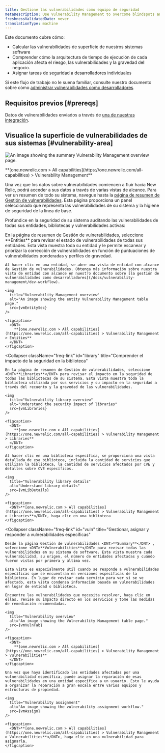 ```yaml
---
title: Gestione las vulnerabilidades como equipo de seguridad
metaDescription: Use Vulnerability Management to overcome blindspots and assign remediation to developers as a security team.
freshnessValidatedDate: never
translationType: machine
---
```








Este documento cubre cómo:

* Calcular las vulnerabilidades de superficie de nuestros sistemas software
* Comprender cómo la arquitectura de tiempo de ejecución de cada aplicación afecta el riesgo, las vulnerabilidades y la gravedad del negocio.
* Asignar tareas de seguridad a desarrolladores individuales

Si este flujo de trabajo no le suena familiar, consulte nuestro documento sobre cómo [administrar vulnerabilidades como desarrolladores](/docs/vulnerability-management/dev-workflow).

## Requisitos previos [#prereqs]

Datos de vulnerabilidades enviados a través de [una de nuestras integración](/docs/vulnerability-management/integrations/overview).

## Visualice la superficie de vulnerabilidades de sus sistemas [#vulnerability-area]

<img
  title="Vulnerability Management overview"
  alt="An image showing the summary Vulnerability Management overview page."
  src={vmOverview}
/>

<figcaption>
  <DNT>
    **[one.newrelic.com > All capabilities](https://one.newrelic.com/all-capabilities) > Vulnerability Management**
  </DNT>
</figcaption>

Una vez que los datos sobre vulnerabilidades comiencen a fluir hacia New Relic, podrá acceder a sus datos a través de varias vistas de alcance. Para ver un resumen de todo su sistema, navegue hasta la [página de resumen de Gestión de vulnerabilidades](https://one.newrelic.com/vulnerability-management). Esta página proporciona un panel seleccionado que representa las vulnerabilidades de su sistema y la higiene de seguridad de la línea de base.

Profundice en la seguridad de su sistema auditando las vulnerabilidades de todas sus entidades, bibliotecas y vulnerabilidades activas:

<CollapserGroup>
  <Collapser
    className="freq-link"
    id="entity"
    title="Gestiona las vulnerabilidades de toda tu entidad."
  >
    En la página de resumen de Gestión de vulnerabilidades, seleccione <DNT>**Entities**</DNT> para revisar el estado de vulnerabilidades de todas sus entidades. Esta vista muestra toda su entidad y le permite escanear y priorizar la corrección de vulnerabilidades en función de puntuaciones de vulnerabilidades ponderadas y perfiles de gravedad.

    Al hacer clic en una entidad, se abre una vista de entidad con alcance de Gestión de vulnerabilidades. Obtenga más información sobre nuestra vista de entidad con alcance en nuestro documento sobre [la gestión de vulnerabilidades como desarrolladores](/docs/vulnerability-management/dev-workflow).

    <img
      title="Vulnerability Management overview"
      alt="An image showing the entity Vulnerability Management table page."
      src={vmEntitySec}
    />

    <figcaption>
      <DNT>
        **[one.newrelic.com > All capabilities](https://one.newrelic.com/all-capabilities) > Vulnerability Management > Entities**
      </DNT>
    </figcaption>
  </Collapser>

  <Collapser
    className="freq-link"
    id="library"
    title="Comprender el impacto de la seguridad en la biblioteca"
  >
    En la página de resumen de Gestión de vulnerabilidades, seleccione <DNT>**Libraries**</DNT> para revisar el impacto en la seguridad de todas las bibliotecas de su sistema. Esta vista muestra toda la biblioteca utilizada por sus servicios y su impacto en la seguridad a través del recuento y la gravedad de las vulnerabilidades.

    <img
      title="Vulnerability library overview"
      alt="Understand the security impact of libraries"
      src={vmLibraries}
    />

    <figcaption>
      <DNT>
        **[one.newrelic.com > All capabilities](https://one.newrelic.com/all-capabilities) > Vulnerability Management > Libraries**
      </DNT>
    </figcaption>

    Al hacer clic en una biblioteca específica, se proporciona una vista detallada de esa biblioteca, incluida la cantidad de servicios que utilizan la biblioteca, la cantidad de servicios afectados por CVE y detalles sobre CVE específicos.

    <img
      title="Vulnerability library details"
      alt="Understand library details"
      src={vmLibDetails}
    />

    <figcaption>
      <DNT>**[one.newrelic.com > All capabilities](https://one.newrelic.com/all-capabilities) > Vulnerability Management > Libraries**</DNT>, haga clic en una biblioteca
    </figcaption>
  </Collapser>

  <Collapser
    className="freq-link"
    id="vuln"
    title="Gestionar, asignar y responder a vulnerabilidades específicas"
  >
    Desde la página Gestión de vulnerabilidades <DNT>**Summary**</DNT> , seleccione <DNT>**Vulnerabilities**</DNT> para revisar todas las vulnerabilidades en su sistema de software. Esta vista muestra cada vulnerabilidad, su origen, el número de entidades afectadas y cuándo fueron vistas por primera y última vez.

    Esta vista es especialmente útil cuando se responde a vulnerabilidades específicas que se encuentran en versiones específicas de la biblioteca. En lugar de revisar cada servicio para ver si se ve afectado, esta vista condensa información basada en vulnerabilidades en lugar de entidad o biblioteca.

    Encuentre las vulnerabilidades que necesita resolver, haga clic en ellas, revise su impacto directo en los servicios y tome las medidas de remediación recomendadas.

    <img
      title="Vulnerability overview"
      alt="An image showing the Vulnerability Management table page."
      src={vmVulnTab}
    />

    <figcaption>
      <DNT>
        **[one.newrelic.com > All capabilities](https://one.newrelic.com/all-capabilities) > Vulnerability Management > Vulnerabilities**
      </DNT>
    </figcaption>

    Una vez que haya identificado las entidades afectadas por una vulnerabilidad específica, puede asignar la reparación de esas vulnerabilidades en una entidad específica a un usuario. Esto le ayuda a organizar la reparación a gran escala entre varios equipos y estructuras de propiedad.

    <img
      title="Vulnerability assignment"
      alt="An image showing the vulnerability assignment workflow."
      src={vmAssign}
    />

    <figcaption>
      <DNT>**[one.newrelic.com > All capabilities](https://one.newrelic.com/all-capabilities) > Vulnerability Management > Vulnerabilities**</DNT>, haga clic en una vulnerabilidad para asignarla.
    </figcaption>
  </Collapser>
</CollapserGroup>